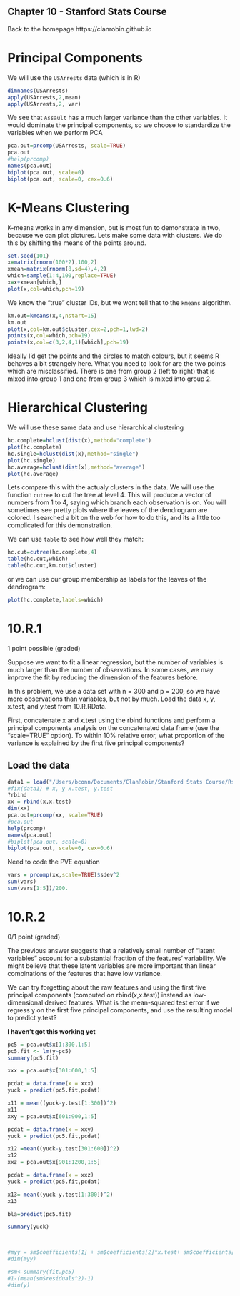 Chapter 10 - Stanford Stats Course
---------------------------------
Back to the homepage https://clanrobin.github.io

Principal Components
====================
We will use the `USArrests` data (which is in R)
```r
dimnames(USArrests)
apply(USArrests,2,mean)
apply(USArrests,2, var)
```

We see that `Assault` has a much larger variance than the other variables. It would dominate the principal components, so we choose to standardize the variables when we perform PCA

```r
pca.out=prcomp(USArrests, scale=TRUE)
pca.out
#help(prcomp)
names(pca.out)
biplot(pca.out, scale=0)
biplot(pca.out, scale=0, cex=0.6)
```

K-Means Clustering
==================
K-means works in any dimension, but is most fun to demonstrate in two, because we can plot pictures.
Lets make some data with clusters. We do this by shifting the means of the points around.
```r
set.seed(101)
x=matrix(rnorm(100*2),100,2)
xmean=matrix(rnorm(8,sd=4),4,2)
which=sample(1:4,100,replace=TRUE)
x=x+xmean[which,]
plot(x,col=which,pch=19)
```

We know the "true" cluster IDs, but we wont tell that to the `kmeans` algorithm.

```r
km.out=kmeans(x,4,nstart=15)
km.out
plot(x,col=km.out$cluster,cex=2,pch=1,lwd=2)
points(x,col=which,pch=19)
points(x,col=c(3,2,4,1)[which],pch=19)
```

Ideally I'd get the points and the circles to match colours, but it seems R behaves a bit strangely here. What you need to look for are the two points which are misclassified. There is one from group 2 (left to right) that is mixed into group 1 and one from group 3 which is mixed into group 2.


Hierarchical Clustering
=======================
We will use these same data and use hierarchical clustering

```r
hc.complete=hclust(dist(x),method="complete")
plot(hc.complete)
hc.single=hclust(dist(x),method="single")
plot(hc.single)
hc.average=hclust(dist(x),method="average")
plot(hc.average)

```
Lets compare this with the actualy clusters in the data. We will use the function `cutree` to cut the tree at level 4.
This will produce a vector of numbers from 1 to 4, saying which branch each observation is on. You will sometimes see pretty plots where the leaves of the dendrogram are colored. I searched a bit on the web for how to do this, and its a little too complicated for this demonstration.

We can use `table` to see how well they match:
```r
hc.cut=cutree(hc.complete,4)
table(hc.cut,which)
table(hc.cut,km.out$cluster)
```
or we can use our group membership as labels for the leaves of the dendrogram:
```r
plot(hc.complete,labels=which)
```

10.R.1
========
1 point possible (graded)

Suppose we want to fit a linear regression, but the number of variables is much larger than the number of observations. In some cases, we may improve the fit by reducing the dimension of the features before.

In this problem, we use a data set with n = 300 and p = 200, so we have more observations than variables, but not by much. Load the data x, y, x.test, and y.test from 10.R.RData.

First, concatenate x and x.test using the rbind functions and perform a principal components analysis on the concatenated data frame (use the "scale=TRUE" option). To within 10% relative error, what proportion of the variance is explained by the first five principal components?
 
Load the data
-------------

```r
data1 = load("/Users/bconn/Documents/ClanRobin/Stanford Stats Course/Rscripts/10.R.RData")
#fix(data1) # x, y x.test, y.test
?rbind
xx = rbind(x,x.test)
dim(xx)
pca.out=prcomp(xx, scale=TRUE)
#pca.out
help(prcomp)
names(pca.out)
#biplot(pca.out, scale=0)
biplot(pca.out, scale=0, cex=0.6)
```
Need to code the PVE equation

```r
vars = prcomp(xx,scale=TRUE)$sdev^2
sum(vars)
sum(vars[1:5])/200.

```

 10.R.2
========= 
0/1 point (graded)

The previous answer suggests that a relatively small number of "latent variables" account for a substantial fraction of the features' variability. We might believe that these latent variables are more important than linear combinations of the features that have low variance.

We can try forgetting about the raw features and using the first five principal components (computed on rbind(x,x.test)) instead as low-dimensional derived features. What is the mean-squared test error if we regress y on the first five principal components, and use the resulting model to predict y.test?

**I haven't got this working yet**

```r

pc5 = pca.out$x[1:300,1:5]
pc5.fit <- lm(y~pc5)
summary(pc5.fit)

xxx = pca.out$x[301:600,1:5]

pcdat = data.frame(x = xxx)
yuck = predict(pc5.fit,pcdat)

x11 = mean((yuck-y.test[1:300])^2)
x11
xxy = pca.out$x[601:900,1:5]

pcdat = data.frame(x = xxy)
yuck = predict(pc5.fit,pcdat)

x12 =mean((yuck-y.test[301:600])^2)
x12
xxz = pca.out$x[901:1200,1:5]

pcdat = data.frame(x = xxz)
yuck = predict(pc5.fit,pcdat)

x13= mean((yuck-y.test[1:300])^2)
x13

bla=predict(pc5.fit)

summary(yuck)



#myy = sm$coefficients[1] + sm$coefficients[2]*x.test+ sm$coefficients[3]*x.test+ sm$coefficients[4]*x.test+ sm$coefficients[5]*x.test+ sm$coefficients[6]*x.test 
#dim(myy)

#sm<-summary(fit.pc5)
#1-(mean(sm$residuals^2)-1)
#dim(y)

```
